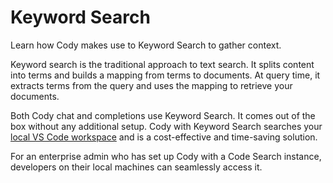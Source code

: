 # Keyword Search

<p className="subtitle">Learn how Cody makes use to Keyword Search to gather context.</p>

Keyword search is the traditional approach to text search. It splits content into terms and builds a mapping from terms to documents. At query time, it extracts terms from the query and uses the mapping to retrieve your documents.

Both Cody chat and completions use Keyword Search. It comes out of the box without any additional setup. Cody with Keyword Search searches your [local VS Code workspace](/cody/core-concepts/local-indexing) and is a cost-effective and time-saving solution.

For an enterprise admin who has set up Cody with a Code Search instance, developers on their local machines can seamlessly access it.
